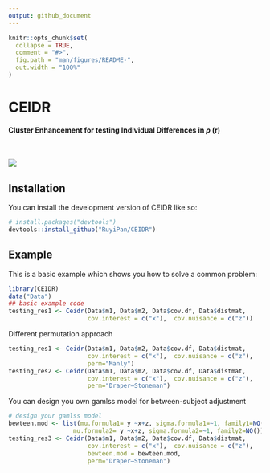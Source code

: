 ```yaml
---
output: github_document
---
```


<!-- README.md is generated from README.Rmd. Please edit that file -->

```r
knitr::opts_chunk$set(
  collapse = TRUE,
  comment = "#>",
  fig.path = "man/figures/README-",
  out.width = "100%"
)
```

# CEIDR

<!-- badges: start -->
<!-- badges: end -->

#### **Cluster Enhancement for testing Individual Differences in $\rho$ (r)**


<br>

![](man/figure/schematic_ceidr.png)
<br>

## Installation

You can install the development version of CEIDR like so:

```r
# install.packages("devtools")
devtools::install_github("RuyiPan/CEIDR")
```

## Example

This is a basic example which shows you how to solve a common problem:

```r
library(CEIDR)
data("Data")
## basic example code
testing_res1 <- Ceidr(Data$m1, Data$m2, Data$cov.df, Data$distmat, 
                      cov.interest = c("x"),  cov.nuisance = c("z"))
```

Different permutation approach
```r
testing_res1 <- Ceidr(Data$m1, Data$m2, Data$cov.df, Data$distmat,
                      cov.interest = c("x"),  cov.nuisance = c("z"),
                      perm="Manly")
testing_res2 <- Ceidr(Data$m1, Data$m2, Data$cov.df, Data$distmat, 
                      cov.interest = c("x"),  cov.nuisance = c("z"),
                      perm="Draper–Stoneman")
```

You can design you own gamlss model for between-subject adjustment
```r
# design your gamlss model
bewteen.mod <- list(mu.formula1= y ~x+z, sigma.formula1=~1, family1=NO(),
                  mu.formula2= y ~x+z, sigma.formula2=~1, family2=NO())
testing_res3 <- Ceidr(Data$m1, Data$m2, Data$cov.df, Data$distmat, 
                      cov.interest = c("x"),  cov.nuisance = c("z"),
                      bewteen.mod = bewteen.mod,
                      perm="Draper–Stoneman")
```




